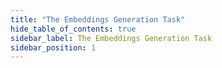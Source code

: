 ```yaml
---
title: "The Embeddings Generation Task"
hide_table_of_contents: true
sidebar_label: The Embeddings Generation Task
sidebar_position: 1
---
```





<LanguageSwitcher supportedLanguages={supportedLanguages} />

<LanguageContent language="csharp">
   <EmbeddingsGenerationTaskCsharp />
</LanguageContent>

<!---
### Vector Search
- [RavenDB as a vector database](../../ai-integration/vector-search/ravendb-as-vector-database)
- [Vector search using a static index](../../ai-integration/vector-search/vector-search-using-static-index)
- [Vector search using a dynamic query](../../ai-integration/vector-search/vector-search-using-dynamic-query)

### Embeddings Generation
- [Generating Embeddings - overview](../../ai-integration/generating-embeddings/overview)
- [The Embedding Collections](../../ai-integration/generating-embeddings/embedding-collections)

### AI Connection Strings
- [Connection strings - overview](../../ai-integration/connection-strings/connection-strings-overview)
- [Azure Open AI](../../ai-integration/connection-strings/azure-open-ai)
- [Google AI](../../ai-integration/connection-strings/google-ai)
- [Hugging Face](../../ai-integration/connection-strings/hugging-face)
- [Ollama](../../ai-integration/connection-strings/ollama)
- [OpenAI](../../ai-integration/connection-strings/open-ai)
- [Mistral AI](../../ai-integration/connection-strings/mistral-ai)
- [Embedded model](../../ai-integration/connection-strings/embedded)
-->
